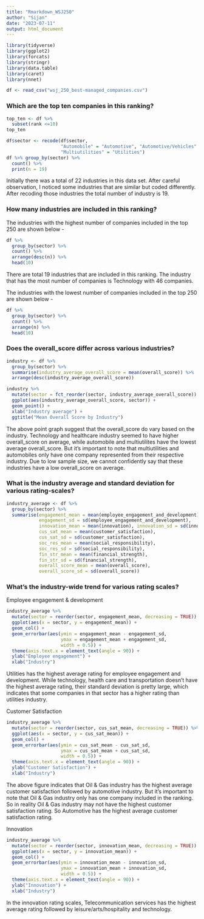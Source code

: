 ```yaml
---
title: "Rmarkdown_WSJ250"
author: "Sijan"
date: "2023-07-11"
output: html_document
---
```


```r
library(tidyverse)
library(ggplot2)
library(forcats)
library(stringr)
library(data.table)
library(caret)
library(nnet)
```


```r
df <- read_csv("wsj_250_best-managed_companies.csv")
```

### Which are the top ten companies in this ranking?
```r
top_ten <- df %>% 
  subset(rank <=10)
top_ten
```

```r
df$sector <- recode(df$sector,
                    "Automobile" = "Automotive", "Automotive/Vehicles" = "Automotive",
                    "Multiutilities" = "Utilities")
df %>% group_by(sector) %>% 
  count() %>% 
  print(n = 19)
```
Initially there was a total of 22 industries in this data set. After careful observation, I noticed some industries that are similar but coded differently. After recoding those industries the total number of industry is 19.

### How many industries are included in this ranking?

The industries with the highest number of companies included in the top 250 are shown below - 
```r
df %>% 
  group_by(sector) %>% 
  count() %>% 
  arrange(desc(n)) %>% 
  head(10)
```
There are total 19 industries that are included in this ranking. The industry that has the most number of companies is Technology with 46 companies.

The industries with the lowest number of companies included in the top 250 are shown below - 
```r
df %>% 
  group_by(sector) %>% 
  count() %>% 
  arrange(n) %>% 
  head(10)
```

### Does the overall_score differ across various industries?
```r
industry <- df %>% 
  group_by(sector) %>% 
  summarise(industry_average_overall_score = mean(overall_score)) %>% 
  arrange(desc(industry_average_overall_score))

industry %>% 
  mutate(sector = fct_reorder(sector, industry_average_overall_score)) %>% 
  ggplot(aes(industry_average_overall_score, sector)) +
  geom_point() +
  xlab("Industry average") +
  ggtitle("Mean Overall Score by Industry")
```

The above point graph suggest that the overall_score do vary based on the industry. Technology and healthcare industry seemed to have higher overall_score on average, while automobile and multiutilites have the lowest average overall_score. But it's important to note that multiutilities and automobiles only have one company represented from their respective industry. Due to low sample size, we cannot confidently say that these industries have a low overall_score on average.

### What is the industry average and standard deviation for various rating-scales?

```r
industry_average <- df %>% 
  group_by(sector) %>% 
  summarise(engagement_mean = mean(employee_engagement_and_development), 
            engagement_sd = sd(employee_engagement_and_development),
            innovation_mean = mean(innovation), innovation_sd = sd(innovation),
            cus_sat_mean = mean(customer_satisfaction),
            cus_sat_sd = sd(customer_satisfaction),
            soc_res_mean = mean(social_responsibility),
            soc_res_sd = sd(social_responsibility),
            fin_str_mean = mean(financial_strength),
            fin_str_sd = sd(financial_strength),
            overall_score_mean = mean(overall_score),
            overall_score_sd = sd(overall_score))
```


### What's the industry-wide trend for various rating scales?

Employee engagement & development
```r
industry_average %>% 
  mutate(sector = reorder(sector, engagement_mean, decreasing = TRUE)) %>% 
  ggplot(aes(x = sector, y = engagement_mean)) +
  geom_col() +
  geom_errorbar(aes(ymin = engagement_mean - engagement_sd,
                    ymax = engagement_mean + engagement_sd,
                    width = 0.5)) +
  theme(axis.text.x = element_text(angle = 90)) +
  ylab("Employee engagement") +
  xlab("Industry")
```
Utilities has the highest average rating for employee engagement and development. While technology, health care and transportation doesn't have the highest average rating, their standard deviation is pretty large, which indicates that some companies in that sector has a higher rating than utilities industry.

Customer Satisfaction
```r
industry_average %>% 
  mutate(sector = reorder(sector, cus_sat_mean, decreasing = TRUE)) %>% 
  ggplot(aes(x = sector, y = cus_sat_mean)) +
  geom_col() +
  geom_errorbar(aes(ymin = cus_sat_mean - cus_sat_sd,
                    ymax = cus_sat_mean + cus_sat_sd,
                    width = 0.5)) +
  theme(axis.text.x = element_text(angle = 90)) +
  ylab("Customer Satisfaction") +
  xlab("Industry")
```
The above figure indicates that Oil & Gas industry has the highest average customer satisfaction followed by automotive industry. But it's important to note that Oil & Gas industry only has one company included in the ranking. So in reality Oil & Gas industry may not have the highest customer satisfaction rating. So Automotive has the highest average customer satisfaction rating.

Innovation
```r
industry_average %>% 
  mutate(sector = reorder(sector, innovation_mean, decreasing = TRUE)) %>% 
  ggplot(aes(x = sector, y = innovation_mean)) +
  geom_col() +
  geom_errorbar(aes(ymin = innovation_mean - innovation_sd,
                    ymax = innovation_mean + innovation_sd,
                    width = 0.5)) +
  theme(axis.text.x = element_text(angle = 90)) +
  ylab("Innovation") +
  xlab("Industry")
```
In the innovation rating scales, Telecommunication services has the highest average rating followed by leisure/arts/hospitality and technology. 


